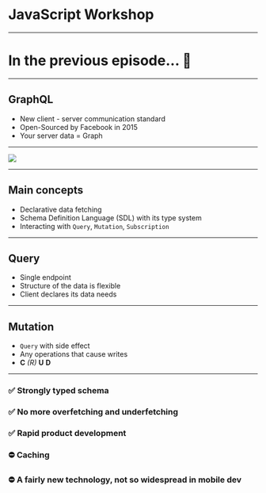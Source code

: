 
# JavaScript Workshop

---

# In the previous episode... 🍿

---

## GraphQL

- New client - server communication standard
- Open-Sourced by Facebook in 2015
- Your server data = Graph

---

<Image src="/assets/users.png" />

---

## Main concepts

- Declarative data fetching
- Schema Definition Language (SDL) with its type system
- Interacting with `Query`, `Mutation`, `Subscription`

---

## Query

- Single endpoint
- Structure of the data is flexible
- Client declares its data needs

---

## Mutation

- `Query` with side effect
- Any operations that cause writes
- **C** _(R)_ **U** **D**

---

### ✅ Strongly typed schema

### ✅ No more overfetching and underfetching

### ✅ Rapid product development

### ⛔️ Caching

### ⛔️ A fairly new technology, not so widespread in mobile dev
